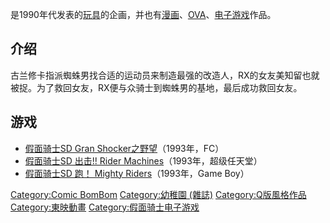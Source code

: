 {{unreferenced|time=2015-01-19T03:52:36+00:00}}
{{noteTA|G1=KamenRider}}
{{漫画}}

{{Nihongo title|假面骑士SD|仮面ライダーSD}}是1990年代发表的[[玩具|玩具]]的企画，并也有[[漫画|漫画]]、[[OVA|OVA]]、[[电子游戏|电子游戏]]作品。

== 介绍 ==

古兰修卡指派蜘蛛男找合适的运动员来制造最强的改造人，RX的女友美知留也就被捉。为了救回女友，RX便与众骑士到蜘蛛男的基地，最后成功救回女友。

== 游戏 ==

* [[假面骑士SD_Gran_Shocker之野望|假面骑士SD Gran Shocker之野望]]（1993年，FC）
* [[假面骑士SD_出击!!_Rider_Machines|假面骑士SD 出击!! Rider Machines]]（1993年，超级任天堂）
* [[假面骑士SD_跑！_Mighty_Riders|假面骑士SD 跑！ Mighty Riders]]（1993年，Game Boy）

{{假面骑士}}

{{DEFAULTSORT:Kamen Rider SD}}

[[Category:Comic_BomBom|Category:Comic BomBom]]
[[Category:幼稚園_(雜誌)|Category:幼稚園 (雜誌)]]
[[Category:Q版風格作品|Category:Q版風格作品]]
[[Category:東映動畫|Category:東映動畫]]
[[Category:假面骑士电子游戏|Category:假面骑士电子游戏]]
{{Anime-stub}}
{{Manga-stub}}